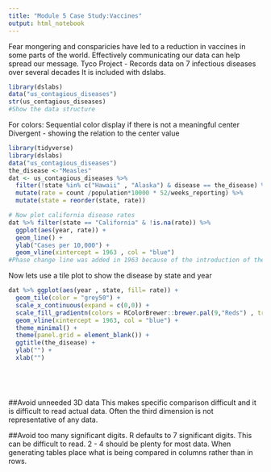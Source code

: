```yaml
---
title: "Module 5 Case Study:Vaccines"
output: html_notebook
---
```

Fear mongering and consparicies have led to a reduction in vaccines in some parts of the world. 
Effectively communicating our data can help spread our message. 
Tyco Project - Records data on 7 infectious diseases over several decades
It is included with dslabs. 
```r
library(dslabs)
data("us_contagious_diseases")
str(us_contagious_diseases)
#Show the data structure

```
For colors:
Sequential color display if there is not a meaningful center
Divergent - showing the relation to the center value
```r
library(tidyverse)
library(dslabs)
data("us_contagious_diseases")
the_disease <-"Measles"
dat <- us_contagious_diseases %>%
  filter(!state %in% c("Hawaii" , "Alaska") & disease == the_disease) %>% #were not states through the entire reporting period
  mutate(rate = count /population*10000 * 52/weeks_reporting) %>%
  mutate(state = reorder(state, rate))

# Now plot california disease rates
dat %>% filter(state == "California" & !is.na(rate)) %>%
  ggplot(aes(year, rate)) +
  geom_line() +
  ylab("Cases per 10,000") +
  geom_vline(xintercept = 1963 , col = "blue")
#Phase change line was added in 1963 because of the introduction of the measles vaccine

```
Now lets use a tile plot to show the disease by state and year
```r
dat %>% ggplot(aes(year , state, fill= rate)) +
  geom_tile(color = "grey50") +
  scale_x_continuous(expand = c(0,0)) +
  scale_fill_gradientn(colors = RColorBrewer::brewer.pal(9,"Reds") , trans = "sqrt") +
  geom_vline(xintercept = 1963, col = "blue") +
  theme_minimal() +
  theme(panel.grid = element_blank()) +
  ggtitle(the_disease) +
  ylab("") +
  xlab("")


  
  
```
##Avoid unneeded 3D data
This makes specific comparison difficult and it is difficult to read actual data.
Often the third dimension is not representative of any data.  


##Avoid too many significant digits.
R defaults to 7 significant digits.  This can be difficult to read.  2 - 4 should be plenty for most data.
When generating tables place what is being compared in columns rather than in rows.  

```r

```

